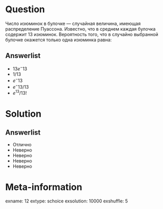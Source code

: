 Question
========
Число изюминок в булочке — случайная величина, имеющая распределение Пуассона. Известно, что в среднем каждая булочка содержит 13 изюминок. Вероятность того, что в случайно выбранной булочке окажется только одна изюминка равна:
 

Answerlist
----------
*  $13e^-13$
*  $1/13$
*  $e^-13$
*  $e^-13/13$
*  $e^13/13!$


Solution
========

Answerlist
----------
*  Отлично
*  Неверно
*  Неверно
*  Неверно
*  Неверно

Meta-information
================
exname: 12
extype: schoice
exsolution: 10000
exshuffle: 5
